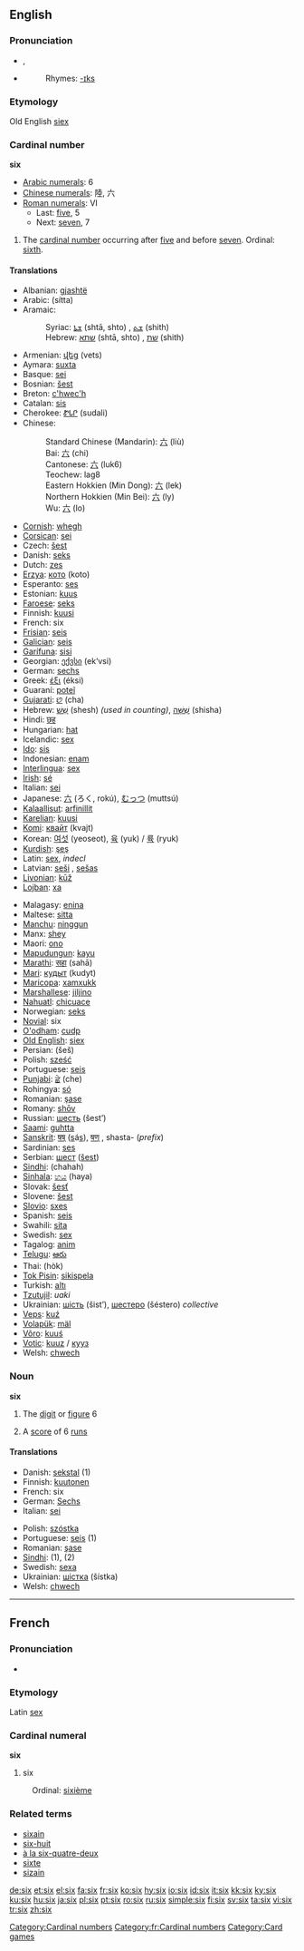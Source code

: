 {{wikipedia}}
==English==

{{rank|sun|cut|everything|498|six|comes|stand|past}}

===Pronunciation===
*{{IPA|/ˈsɪks/}}, {{SAMPA|/"sIks/}}
*{{audio|en-us-six.ogg|Audio (US)}}
*:Rhymes: [[Rhymes:English:-ɪks|-ɪks]]

===Etymology===
Old English [[siex]]

===Cardinal number===
'''six'''
*[[w:Arabic numerals|Arabic numerals]]: 6
*[[w:Chinese numerals|Chinese numerals]]: 陸, 六
*[[w:Roman numerals|Roman numerals]]: VI
**Last: [[five]], 5
**Next: [[seven]], 7

# The [[cardinal number]] occurring after [[five]] and before [[seven]]. Ordinal: [[sixth]].

====Translations====
{{top}}
*Albanian: [[gjashtë]]
*Arabic: {{ARchar|[[ستة|ستّة]]}} (sítta)
*Aramaic:
*:Syriac: [[ܫܬܐ]] (shtā, shto) {{m}}, [[ܫܬ]] (shith) {{f}}
*:Hebrew: [[שתא]] (shtā, shto) {{m}}, [[שת]] (shith) {{f}} 
*Armenian: [[վեց ]] (vets)
*Aymara: [[suxta]]
*Basque: [[sei]]
*Bosnian: [[šest]]
*Breton: [[c'hwec'h]]
*Catalan: [[sis]]
*Cherokee: [[ᏑᏓᎵ]] (sudali)
*Chinese:
*:Standard Chinese (Mandarin): [[六]] (liù)
*:Bai: [[六]] (chi)
*:Cantonese: [[六]] (luk6)
*:Teochew: lag8
*:Eastern Hokkien (Min Dong): [[六]] (lek) 
*:Northern Hokkien (Min Bei): [[六]] (ly)
*:Wu: [[六]] (lo)
*[[Cornish]]: [[whegh]]
*[[Corsican]]: [[sei]]
*Czech: [[šest]]
*Danish: [[seks]]
*Dutch: [[zes]]
*[[Erzya]]: [[кото]] (koto)
*Esperanto: [[ses]]
*Estonian: [[kuus]]
*[[Faroese]]: [[seks]]
*Finnish: [[kuusi]]
*French: six
*[[Frisian]]: [[seis]]
*[[Galician]]: [[seis]]
*[[Garífuna]]: [[sisi]]
*Georgian: [[ექვსი]] (ek‘vsi)
*German: [[sechs]]
*Greek: [[έξι]] (éksi)
*Guaraní: [[poteĩ]]
*[[Gujarati]]: [[છ]] (cha)
*Hebrew: [[שש|שֵׁשׁ]] (shesh) {{f}} ''(used in counting)'', [[שישה|שִׁשָּׁה]] {{m}} (shisha)
*Hindi: [[छह]]
*Hungarian: [[hat]]
*Icelandic: [[sex]]
*[[Ido]]: [[sis]]
*Indonesian: [[enam]]
*[[Interlingua]]: [[sex]]
*[[Irish]]: [[sé]]
*Italian: [[sei]]
*Japanese: [[六]] (ろく, rokú), [[むっつ]] (muttsú)
*[[Kalaallisut]]: [[arfinillit]]
*[[Karelian]]: [[kuusi]]
*[[Komi]]: [[квайт]] (kvajt)
*Korean: [[여섯]] (yeoseot), [[육]] (yuk) / [[륙]] (ryuk)
*[[Kurdish]]: [[şeş]]
*Latin: [[sex]], ''indecl''
*Latvian: [[seši]] {{m}}, [[sešas]] {{f}}
*[[Livonian]]: [[kūž]]
*[[Lojban]]: [[xa]]
{{mid}}
*Malagasy: [[enina]]
*Maltese: [[sitta]]
*[[Manchu]]: [[ninggun]]
*Manx: [[shey]]
*Maori: [[ono#Maori|ono]]
*[[Mapudungun]]: [[kayu]]
*[[Marathi]]: [[सहा]] (sahā)
*[[Mari]]: [[кудыт]] (kudyt)
*[[Maricopa]]: [[xamxukk]]
*[[Marshallese]]: [[jiljino]]
*[[Nahuatl]]: [[chicuace]]
*Norwegian: [[seks]]
*[[Novial]]: six
*[[O'odham]]: [[cudp]]
*[[Old English]]: [[siex]]
*Persian: {{FAchar|[[شش|شِش]]}} (šeš)
*Polish: [[sześć]]
*Portuguese: [[seis]]
*[[Punjabi]]: [[ਛੇ]] (che)
*Rohingya: [[só]]
*Romanian: [[şase]]
*Romany: [[shōv]]
*Russian: [[шесть]] (šest’)
*[[Saami]]: [[guhtta]]
*[[Sanskrit]]: [[षष्]] (<u>s</u>á<u>s</u>), [[षण्]] {{Unicode|(ṣaṇ)}}, shasta- (''prefix'')
*Sardinian: [[ses]]
*Serbian: [[шест]] ([[šest]])
*[[Sindhi]]: {{SDchar|[[ڇَهَه]]}} (chahah)
*[[Sinhala]]: [[හය]] (haya)
*Slovak: [[šesť]]
*Slovene: [[šest]]
*[[Slovio]]: [[sxes]]
*Spanish: [[seis]]
*Swahili: [[sita]]
*Swedish: [[sex]]
*Tagalog: [[anim]]
*[[Telugu]]: [[ఆరు]]
*Thai: {{THchar|[[หก]]}} (hòk)
*[[Tok Pisin]]: [[sikispela]]
*Turkish: [[altı]]
*[[Tzutujil]]: ''uaki''
*Ukrainian: [[шість]] (šіst’), [[шестеро]] (šéstero) ''collective'' 
*[[Veps]]: [[kuź]]
*[[Volapük]]: [[mäl]]
*[[Võro]]: [[kuuś]]
*[[Votic]]: [[kuuz]] / [[кууз]]
*Welsh: [[chwech]]
{{bottom}}

===Noun===
'''six'''

# The [[digit]] or [[figure]] 6
# {{Cricket}} A [[score]] of 6 [[run]]s

====Translations====
{{rfc-trans}}
{{top}}
*Danish: [[sekstal]] {{n}} (1)
*Finnish: [[kuutonen]]
*French: six {{m}}
*German: [[Sechs]] {{f}}
*Italian: [[sei]] {{m}}
{{mid}}
*Polish: [[szóstka]] {{f}}
*Portuguese: [[seis]] {{m}} (1)
*Romanian: [[şase]] {{m}}
*[[Sindhi]]: {{SDchar|[[ڇَهَه]]}} (1), {{SDchar|[[ڇَڪو]]}} (2)
*Swedish: [[sexa]]
*Ukrainian: [[шістка]] (šístka) {{f}}
*Welsh: [[chwech]]
{{bottom}}


----

==French==
===Pronunciation===
*{{audio|Fr-Six-fr-Paris.ogg|Audio (FR)}}
===Etymology===
Latin [[sex]]
===Cardinal numeral===
'''six'''
# six
:Ordinal: [[sixième]]

===Related terms===
*[[sixain]]
*[[six-huit]]
*[[à la six-quatre-deux]]
*[[sixte]]
*[[sizain]]

[[Category:Cardinal numbers]]
[[Category:fr:Cardinal numbers]]
[[Category:Card games]]

[[de:six]]
[[et:six]]
[[el:six]]
[[fa:six]]
[[fr:six]]
[[ko:six]]
[[hy:six]]
[[io:six]]
[[id:six]]
[[it:six]]
[[kk:six]]
[[ky:six]]
[[ku:six]]
[[hu:six]]
[[ja:six]]
[[pl:six]]
[[pt:six]]
[[ro:six]]
[[ru:six]]
[[simple:six]]
[[fi:six]]
[[sv:six]]
[[ta:six]]
[[vi:six]]
[[tr:six]]
[[zh:six]]